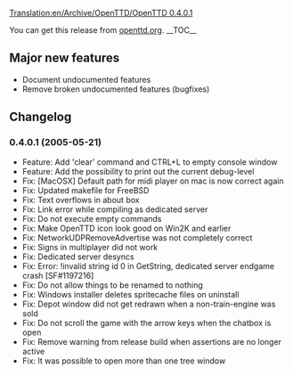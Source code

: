 [[Translation:en/Archive/OpenTTD/OpenTTD 0.4.0.1]]

{{en/Archive/OpenTTD/Navigation}}
{{en/Archive/OpenTTD/NaviPrevNext|prev=en/Archive/OpenTTD/OpenTTD 0.4.0|next=en/Archive/OpenTTD/OpenTTD 0.4.5|date=2005-05-21}}

You can get this release from [http://www.openttd.org/download-stable/0.4.0.1 openttd.org].
__TOC__

==Major new features==
* Document undocumented features
* Remove broken undocumented features (bugfixes)
==Changelog==
===0.4.0.1 (2005-05-21)===
* Feature: Add 'clear' command and CTRL+L to empty console window
* Feature: Add the possibility to print out the current debug-level
* Fix: [MacOSX] Default path for midi player on mac is now correct again
* Fix: Updated makefile for FreeBSD
* Fix: Text overflows in about box
* Fix: Link error while compiling as dedicated server
* Fix: Do not execute empty commands
* Fix: Make OpenTTD icon look good on Win2K and earlier
* Fix: NetworkUDPRemoveAdvertise was not completely correct
* Fix: Signs in multiplayer did not work
* Fix: Dedicated server desyncs
* Fix: Error: !invalid string id 0 in GetString, dedicated server endgame crash [SF#1197216]
* Fix: Do not allow things to be renamed to nothing
* Fix: Windows installer deletes spritecache files on uninstall
* Fix: Depot window did not get redrawn when a non-train-engine was sold
* Fix: Do not scroll the game with the arrow keys when the chatbox is open
* Fix: Remove warning from release build when assertions are no longer active
* Fix: It was possible to open more than one tree window